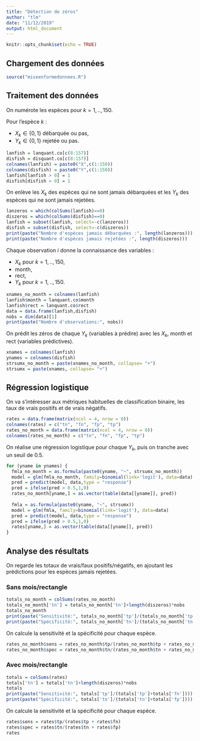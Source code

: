 ```yaml
---
title: "Détection de zéros"
author: "tlm"
date: "11/12/2019"
output: html_document
---
```


```r
knitr::opts_chunk$set(echo = TRUE)
```

## Chargement des données

```r
source("miseenformedonnees.R")
```

## Traitement des données

On numérote les espèces pour $k = 1, .., 150$.

Pour l'espèce $k$ :

- $X_k \in \{0,1\}$ débarquée ou pas,
- $Y_k \in \{0,1\}$ rejetée ou pas.

```r
lanfish = lanquant.co[c(8:157)]
disfish = disquant.co[c(8:157)]
colnames(lanfish) = paste0("X",c(1:150))
colnames(disfish) = paste0("Y",c(1:150))
lanfish[lanfish > 0] = 1
disfish[disfish > 0] = 1
```

On enlève les $X_k$ des espèces qui ne sont jamais débarquées et les $Y_k$ des espèces qui ne sont jamais rejetées.

```r
lanzeros = which(colSums(lanfish)==0)
diszeros = which(colSums(disfish)==0)
lanfish = subset(lanfish, select=-c(lanzeros))
disfish = subset(disfish, select=-c(diszeros))
print(paste("Nombre d'espèces jamais débarquées :", length(lanzeros)))
print(paste("Nombre d'espèces jamais rejetées :", length(diszeros)))
```

Chaque observation $i$ donne la connaissance des variables :

- $X_k  \text{  pour } k = 1, .., 150$,
- month,
- rect,
- $Y_k  \text{  pour } k = 1, .., 150$.

```r
xnames_no_month = colnames(lanfish)
lanfish$month = lanquant.co$month
lanfish$rect = lanquant.co$rect
data = data.frame(lanfish,disfish)
nobs = dim(data)[1]
print(paste("Nombre d'observations:", nobs))
```

On prédit les zéros de chaque $Y_k$ (variables à prédire) avec les $X_k$, month et rect (variables prédictives).

```r
xnames = colnames(lanfish)
ynames = colnames(disfish)
strsumx_no_month = paste(xnames_no_month, collapse= "+")
strsumx = paste(xnames, collapse= "+")
```

## Régression logistique

On va s'intéresser aux métriques habituelles de classification binaire, les taux de vrais positifs et de vrais négatifs.

```r
rates = data.frame(matrix(ncol = 4, nrow = 0))
colnames(rates) = c("tn", "fn", "fp", "tp")
rates_no_month = data.frame(matrix(ncol = 4, nrow = 0))
colnames(rates_no_month) = c("tn", "fn", "fp", "tp")
```

On réalise une régression logistique pour chaque $Y_k$, puis on tranche avec un seuil de $0.5$.

```r
for (yname in ynames) {
  fmla_no_month = as.formula(paste0(yname, "~", strsumx_no_month))
  model = glm(fmla_no_month, family=binomial(link='logit'), data=data)
  pred = predict(model, data,type = "response")
  pred = ifelse(pred > 0.5,1,0)
  rates_no_month[yname,] = as.vector(table(data[[yname]], pred))
  
  fmla = as.formula(paste0(yname, "~", strsumx))
  model = glm(fmla, family=binomial(link='logit'), data=data)
  pred = predict(model, data,type = "response")
  pred = ifelse(pred > 0.5,1,0)
  rates[yname,] = as.vector(table(data[[yname]], pred))
}
```

## Analyse des résultats

On regarde les totaux de vrais/faux positifs/négatifs, en ajoutant les prédictions pour les espèces jamais rejetées.

### Sans mois/rectangle

```r
totals_no_month = colSums(rates_no_month)
totals_no_month['tn'] = totals_no_month['tn']+length(diszeros)*nobs
totals_no_month
print(paste("Sensitivité:", totals_no_month['tp']/(totals_no_month['tp']+totals_no_month['fn'])))
print(paste("Spécificité:", totals_no_month['tn']/(totals_no_month['tn']+totals_no_month['fp'])))
```

On calcule la sensitivité et la spécificité pour chaque espèce.

```r
rates_no_month$sens = rates_no_month$tp/(rates_no_month$tp + rates_no_month$fn)
rates_no_month$spec = rates_no_month$tn/(rates_no_month$tn + rates_no_month$fp)
```

### Avec mois/rectangle

```r
totals = colSums(rates)
totals['tn'] = totals['tn']+length(diszeros)*nobs
totals
print(paste("Sensitivité:", totals['tp']/(totals['tp']+totals['fn'])))
print(paste("Spécificité:", totals['tn']/(totals['tn']+totals['fp'])))
```

On calcule la sensitivité et la spécificité pour chaque espèce.

```r
rates$sens = rates$tp/(rates$tp + rates$fn)
rates$spec = rates$tn/(rates$tn + rates$fp)
rates
```
